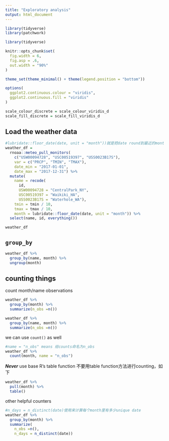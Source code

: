 ```yaml
---
title: "Exploratory analysis"
output: html_document
---
```


```r
library(tidyverse)
library(patchwork)
```


```r
library(tidyverse)

knitr::opts_chunk$set(
  fig.width = 6,
  fig.asp = .6,
  out.width = "90%"
)

theme_set(theme_minimal() + theme(legend.position = "bottom"))

options(
  ggplot2.continuous.colour = "viridis",
  ggplot2.continuous.fill = "viridis"
)

scale_colour_discrete = scale_colour_viridis_d
scale_fill_discrete = scale_fill_viridis_d
```

## Load the weather data

```r
#lubridate::floor_date(date, unit = "month"))就是把date round到最近的month里，这样2017-01-10在一个新的叫month的variable里就变成2017-01-01
weather_df = 
  rnoaa::meteo_pull_monitors(
    c("USW00094728", "USC00519397", "USS0023B17S"),
    var = c("PRCP", "TMIN", "TMAX"), 
    date_min = "2017-01-01",
    date_max = "2017-12-31") %>%
  mutate(
    name = recode(
      id, 
      USW00094728 = "CentralPark_NY", 
      USC00519397 = "Waikiki_HA",
      USS0023B17S = "Waterhole_WA"),
    tmin = tmin / 10,
    tmax = tmax / 10,
    month = lubridate::floor_date(date, unit = "month")) %>%
  select(name, id, everything())

weather_df
```


## `group_by`

```r
weather_df %>% 
  group_by(name, month) %>% 
  ungroup(month)
```

## counting things

count month/name observations

```r
weather_df %>% 
  group_by(month) %>% 
  summarize(n_obs =n())

weather_df %>% 
  group_by(name, month) %>% 
  summarize(n_obs =n())
```

we can use `count()` as well

```r
#name = "n_obs" means 给counts命名为n_obs
weather_df %>% 
  count(month, name = "n_obs")
```

***Never*** use base R's table function
不要用table function方法进行counting，如下
```r
weather_df %>% 
  pull(month) %>% 
  table()
```

other helpful counters

```r
#n_days = n_distinct(date)使用来计算每个month里有多少unique date
weather_df %>% 
  group_by(month) %>% 
  summarize(
    n_obs =n(),
    n_days = n_distinct(date))
```

